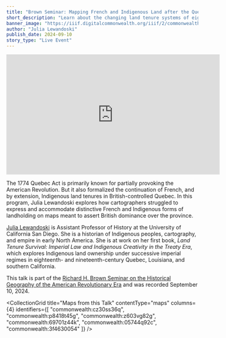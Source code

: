 ```yaml
---
title: "Brown Seminar: Mapping French and Indigenous Land after the Quebec Act"
short_description: "Learn about the changing land tenure systems of eighteenth-century Canada as seen through maps"
banner_image: "https://iiif.digitalcommonwealth.org/iiif/2/commonwealth:08615n92t/1868,3365,6903,2830/,1200/0/default.jpg"
author: "Julia Lewandoski"
publish_date: 2024-09-10
story_type: "Live Event"
---
```


<iframe width="560" height="315" src="https://www.youtube.com/embed/kR045X5M34I?si=J6MN1t0Ht0xvT8PZ" title="YouTube video player" frameborder="0" allow="accelerometer; autoplay; clipboard-write; encrypted-media; gyroscope; picture-in-picture; web-share" referrerpolicy="strict-origin-when-cross-origin" allowfullscreen></iframe>

The 1774 Quebec Act is primarily known for partially provoking the American Revolution. But it also formalized the continuation of French, and by extension, Indigenous land tenures in British-controlled Quebec. In this program, Julia Lewandoski explores how cartographers struggled to express and accommodate distinctive French and Indigenous forms of landholding on maps meant to assert British dominance over the province.

[Julia Lewandoski](https://history.ucsd.edu/people/faculty/lewandoski.html) is Assistant Professor of History at the University of California San Diego. She is a historian of Indigenous peoples, cartography, and empire in early North America. She is at work on her first book, *Land Tenure Survival: Imperial Law and Indigenous Creativity in the Treaty Era*, which explores Indigenous land ownership under successive imperial regimes in eighteenth- and nineteenth-century Quebec, Louisiana, and southern California.

This talk is part of the [Richard H. Brown Seminar on the Historical Geography of the American Revolutionary Era](https://www.leventhalmap.org/tags/richard-h.-brown-seminar/) and was recorded September 10, 2024.

<CollectionGrid
    title="Maps from this Talk"
    contentType="maps"
    columns={4}
    identifiers={[
        "commonwealth:cz30ss36q",
        "commonwealth:p8418t45g",
        "commonwealth:z603vg82g",
        "commonwealth:69701z44k",
        "commonwealth:05744q92c",
        "commonwealth:3f4630054"
    ]}
/>
